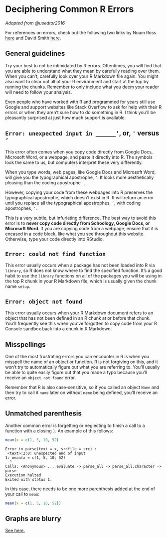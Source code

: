 # Deciphering Common R Errors {-}

*Adapted from @usedtor2016 *

For references on errors, check out the following two links by Noam Ross [here](https://github.com/noamross/zero-dependency-problems/blob/master/misc/stack-overflow-common-r-errors.md) and David Smith [here](http://blog.revolutionanalytics.com/2015/03/the-most-common-r-error-messages.html).

## General guidelines {-}

Try your best to not be intimidated by R errors. Oftentimes, you will find that you are able to understand what they mean by carefully reading over them. When you can't, carefully look over your R Markdown file again. You might also want to clear out all of your R environment and start at the top by running the chunks. Remember to only include what you deem your reader will need to follow your analysis.

Even people who have worked with R and programmed for years still use Google and support websites like Stack Overflow to ask for help with their R errors or when they aren't sure how to do something in R. I think you'll be pleasantly surprised at just how much support is available.

## `Error: unexpected input in ______’`, or, `'` versus `’` {-}

This error often comes when you copy code directly from Google Docs, Microsoft Word, or a webpage, and paste it directly into R. The symbols look the same to us, but computers interpret these very differently. 

When you type words, web pages, like Google Docs and Microsoft Word, will give you the typographical apostrophe, `’`. It looks more aesthetically pleasing than the coding apostrophe `'`. 

However, copying your code from these webpages into R preserves the typographical apostrophe, which doesn't exist in R. R will return an error until you replace all the typographical apostrophes, `’`, with coding apostrophes, `'`.

This is a very subtle, but infuriating difference. The best way to avoid this error is to **never copy code directly from Schoology, Google Docs, or Microsoft Word**. If you are copying code from a webpage, ensure that it is encased in a code block, like what you see throughout this website. Otherwise, type your code directly into RStudio. 

## `Error: could not find function` {-}

This error usually occurs when a package has not been loaded into R via `library`, so R does not know where to find the specified function. It's a good habit to use the `library` functions on all of the packages you will be using in the top R chunk in your R Markdown file, which is usually given the chunk name `setup`.

## `Error: object not found` {-}

This error usually occurs when your R Markdown document refers to an object that has not been defined in an R chunk at or before that chunk. You'll frequently see this when you've forgotten to copy code from your R Console sandbox back into a chunk in R Markdown.

## Misspellings {-}

One of the most frustrating errors you can encounter in R is when you misspell the name of an object or function. R is not forgiving on this, and it won't try to automatically figure out what you are referring to. You'll usually be able to quite easily figure out that you made a typo because you'll receive an `object not found` error.

Remember that R is also case-sensitive, so if you called an object `Name` and then try to call it `name` later on without `name` being defined, you'll receive an error.

## Unmatched parenthesis {-}

Another common error is forgetting or neglecting to finish a call to a function with a closing `)`. An example of this follows:

```r
mean(x = c(1, 5, 10, 52)
```

```
Error in parse(text = x, srcfile = src) :
 <text>:2:0: unexpected end of input
1: mean(x = c(1, 5, 10, 52)
  ^
Calls: <Anonymous> ... evaluate -> parse_all -> parse_all.character -> parse
Execution halted
Exited with status 1.
```

In this case, there needs to be one more parenthesis added at the end of your call to `mean`:

```r
mean(x = c(1, 5, 10, 52))
```

## Graphs are blurry {-}
[See here.](https://kaisamng.github.io/RGuides/visualizing-one-variable-data.html#blurry-graphs)


